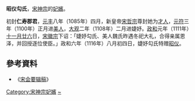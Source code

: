 '''昭仪勾氏'''，[[宋神宗|宋神宗]]的[[妃嬪|妃嬪]]。

初封'''仁寿郡君'''，[[元丰_(北宋)|元丰]]八年（1085年）四月，新皇帝[[宋哲宗|宋哲宗]]尊封她为[[才人|才人]]，[[元符|元符]]三年（1100年）正月进[[美人|美人]]，[[大观_(北宋)|大观]]二年（1108年）二月进婕妤。[[政和|政和]]元年（1111年）[[十一月廿六|十一月廿六]]日，[[宋徽宗|宋徽宗]]下诏：「婕妤勾氏、美人魏氏昨遇冬祀大礼，合得亲属恩泽，并回授逐位使臣。」政和六年（1116年）八月初四日，婕妤勾氏特赠[[昭仪|昭仪]]。

==參考資料==
*《[[宋会要辑稿|宋会要辑稿]]》
{{宋朝人物小作品}}

[[Category:宋神宗妃嬪|Category:宋神宗妃嬪]]
[[Category:勾姓|~]]